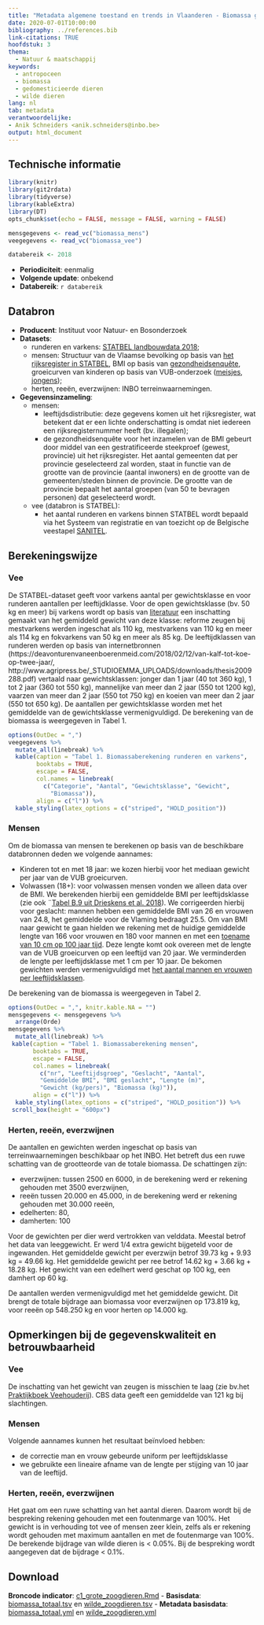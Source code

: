 ```yaml
---
title: "Metadata algemene toestand en trends in Vlaanderen - Biomassa grote zoogdieren"
date: 2020-07-01T10:00:00
bibliography: ../references.bib
link-citations: TRUE
hoofdstuk: 3
thema:
  - Natuur & maatschappij
keywords:
  - antropoceen
  - biomassa
  - gedomesticieerde dieren
  - wilde dieren
lang: nl
tab: metadata
verantwoordelijke:
- Anik Schneiders <anik.schneiders@inbo.be>
output: html_document
---
```

## Technische informatie

```r
library(knitr)
library(git2rdata)
library(tidyverse)
library(kableExtra)
library(DT)
opts_chunk$set(echo = FALSE, message = FALSE, warning = FALSE)
```
```r
mensgegevens <- read_vc("biomassa_mens")
veegegevens <- read_vc("biomassa_vee")
```
```r
databereik <- 2018
```
- **Periodiciteit**: eenmalig
- **Volgende update**: onbekend
- **Databereik**: `r databereik`

## Databron

- **Producent**: Instituut voor Natuur- en Bosonderzoek
- **Datasets**: 
  * runderen en varkens: [STATBEL landbouwdata  2018](https://statbel.fgov.be/nl/themas/landbouw-visserij/land-en-tuinbouwbedrijven#figures);
  * mensen: Structuur van de Vlaamse bevolking op basis van [het rijksregister in STATBEL](https://statbel.fgov.be/nl/themas/bevolking/structuur-van-de-bevolking#news), BMI op basis van  [gezondheidsenquête](https://his.wiv-isp.be/nl/Gedeelde%20%20documenten/NS_NL_2018.pdf), groeicurven van kinderen op basis van VUB-onderzoek ([meisjes](https://www.vub.be/groeicurven/files/1-20050604-EP2-20F.pdf), [jongens](https://www.vub.be/groeicurven/files/1-20050604-EP2-20M.pdf));
  * herten, reeën, everzwijnen: INBO terreinwaarnemingen.
- **Gegevensinzameling**: 
  * mensen: 
    * leeftijdsdistributie: deze gegevens komen uit het rijksregister, wat betekent dat er een lichte onderschatting is omdat niet iedereen een rijksregisternummer heeft (bv. illegalen);
    * de gezondheidsenquête voor het inzamelen van de BMI gebeurt door middel van een gestratificeerde steekproef (gewest, provincie) uit het rijksregister.
Het aantal gemeenten dat per provincie geselecteerd zal worden, staat in functie van de grootte van de provincie (aantal inwoners) en de grootte van de
gemeenten/steden binnen de provincie. 
De grootte van de provincie bepaalt het aantal groepen (van 50 te bevragen personen) dat geselecteerd wordt. 
  * vee (databron is STATBEL): 
    * het aantal runderen en varkens binnen STATBEL wordt bepaald via het Systeem van registratie en van toezicht op de Belgische veestapel [SANITEL](https://www.vlaanderen.be/identificatie-en-registratie-van-landbouwdieren-via-sanitel).

## Berekeningswijze

### Vee

De STATBEL-dataset geeft voor varkens aantal per gewichtsklasse en voor runderen aantallen per leeftijdklasse. 
Voor de open gewichtsklasse (bv. 50 kg en meer) bij varkens wordt op basis van [literatuur](https://lv.vlaanderen.be/sites/default/files/attachments/aanvulling_rapport_bedrijfseconomische_richtwaarden_full.pdf) een inschatting gemaakt van het gemiddeld gewicht van deze klasse: reforme zeugen bij mestvarkens werden ingeschat als 110 kg, mestvarkens van 110 kg en meer als 114 kg en fokvarkens van 50 kg en meer als 85 kg.
De leeftijdklassen van runderen werden op basis van internetbronnen (https://deavonturenvaneenboerenmeid.com/2018/02/12/van-kalf-tot-koe-op-twee-jaar/, http://www.agripress.be/_STUDIOEMMA_UPLOADS/downloads/thesis2009288.pdf)  vertaald naar gewichtsklassen: jonger dan 1 jaar (40 tot 360 kg), 1 tot 2 jaar (360 tot 550 kg), mannelijke van meer dan 2 jaar (550 tot 1200 kg), vaarzen van meer dan 2 jaar (550 tot 750 kg) en koeien van meer dan 2 jaar (550 tot 650 kg).
De aantallen per gewichtsklasse worden met het gemiddelde van de gewichtsklasse vermenigvuldigd.
De berekening van de biomassa is weergegeven in Tabel 1.

```r
options(OutDec = ",")
veegegevens %>%
  mutate_all(linebreak) %>%
  kable(caption = "Tabel 1. Biomassaberekening runderen en varkens",
        booktabs = TRUE,
        escape = FALSE,
        col.names = linebreak(
          c("Categorie", "Aantal", "Gewichtsklasse", "Gewicht",
            "Biomassa")),
        align = c("l")) %>%
  kable_styling(latex_options = c("striped", "HOLD_position"))
```


### Mensen

Om de biomassa van mensen te berekenen op basis van de beschikbare databronnen deden we volgende aannames:

-	Kinderen tot en met 18 jaar: we kozen hierbij voor het mediaan gewicht per jaar van de VUB groeicurven.
-	Volwassen (18+): voor volwassen mensen vonden we alleen data over de BMI. We berekenden hierbij een gemiddelde BMI per leeftijdsklasse (zie ook ¨[Tabel B.9 uit Drieskens et al. 2018](https://his.wiv-isp.be/nl/Gedeelde%20%20documenten/NS_NL_2018.pdf)). 
We corrigeerden hierbij voor geslacht: mannen hebben een gemiddelde BMI van 26 en vrouwen van 24.8, het gemiddelde voor de Vlaming bedraagt 25.5.
Om van BMI naar gewicht te gaan hielden we rekening met de huidige gemiddelde lengte van 166 voor vrouwen en 180 voor mannen en met een [toename van 10 cm op 100 jaar tijd](https://www.gezondheid.be/index.cfm?fuseaction=art&art_id=2819#:~:text=De%20VUB%2C%20KU%20Leuven%20en,groter%20zijn%20dan%20de%20Walen). 
Deze lengte komt ook overeen met de lengte van de VUB groeicurven op een leeftijd van 20 jaar. We verminderden de lengte per leeftijdsklasse met 1 cm per 10 jaar.
De bekomen gewichten werden vermenigvuldigd met [het aantal mannen en vrouwen per leeftijdsklassen](https://www.statistiekvlaanderen.be/nl/bevolking-naar-leeftijd-en-geslacht). 

De berekening van de biomassa is weergegeven in Tabel 2.

```r

options(OutDec = ",", knitr.kable.NA = "")
mensgegevens <- mensgegevens %>%
  arrange(Orde)
mensgegevens %>%
  mutate_all(linebreak) %>%
 kable(caption = "Tabel 1. Biomassaberekening mensen",
       booktabs = TRUE,
       escape = FALSE,
       col.names = linebreak(
         c("nr", "Leeftijdsgroep", "Geslacht", "Aantal",
         "Gemiddelde BMI", "BMI geslacht", "Lengte (m)",
         "Gewicht (kg/pers)", "Biomassa (kg)")),
       align = c("l")) %>%
  kable_styling(latex_options = c("striped", "HOLD_position")) %>%
 scroll_box(height = "600px")
```

### Herten, reeën, everzwijnen

De aantallen en gewichten werden ingeschat op basis van terreinwaarnemingen beschikbaar op het INBO. Het betreft dus een ruwe schatting van de grootteorde van de totale biomassa. De schattingen zijn:

- everzwijnen: tussen 2500 en 6000, in de berekening werd er rekening gehouden met 3500 everzwijnen,
- reeën tussen 20.000 en 45.000, in de berekening werd er rekening gehouden met 30.000 reeën,
- edelherten: 80,
- damherten: 100

Voor de gewichten per dier werd vertrokken van velddata. 
Meestal betrof het data van leeggewicht. 
Er werd 1/4 extra gewicht bijgeteld voor de ingewanden. 
Het gemiddelde gewicht per everzwijn betrof 39.73 kg + 9.93 kg = 49.66 kg. 
Het gemiddelde gewicht per ree betrof 14.62 kg + 3.66 kg + 18.28 kg. 
Het gewicht van een edelhert werd geschat op 100 kg, een damhert op 60 kg.

De aantallen werden vermenigvuldigd met het gemiddelde gewicht. 
Dit brengt de totale bijdrage aan biomassa voor everzwijnen op 173.819 kg, voor reeën op 548.250 kg en voor herten op 14.000 kg.

## Opmerkingen bij de gegevenskwaliteit en betrouwbaarheid

### Vee
De inschatting van het gewicht van zeugen is misschien te laag (zie bv.het [Praktijkboek Veehouderij](https://www.wur.nl/upload_mm/4/3/9/0e189b2b-509c-4881-b826-cc1cd81cde67_factsheet%20voeding%20dragende%20zeugen.pdf)).
CBS data geeft een gemiddelde van 121 kg bij slachtingen.

### Mensen
Volgende aannames kunnen het resultaat beïnvloed hebben:

-	de correctie man en vrouw gebeurde uniform per leeftijdsklasse
-	we gebruikte een lineaire  afname van de lengte per stijging van 10 jaar van de leeftijd.

### Herten, reeën, everzwijnen
Het gaat om een ruwe schatting van het aantal dieren. Daarom wordt bij de bespreking rekening gehouden met een foutenmarge van 100%. 
Het gewicht is in verhouding tot vee of mensen zeer klein, zelfs als er rekening wordt gehouden met maximum aantallen en met de foutenmarge van 100%.
De berekende bijdrage van wilde dieren is < 0.05%.
Bij de bespreking wordt aangegeven dat de bijdrage < 0.1%.

## Download

**Broncode indicator**: [c1_grote_zoogdieren.Rmd](../c1_grote_zoogdieren/c1_grote_zoogdieren.Rmd)
- **Basisdata**: [biomassa_totaal.tsv](../c1_grote_zoogdieren/biomassa_totaal.tsv) en [wilde_zoogdieren.tsv](../c1_grote_zoogdieren/wilde_zoogdieren.tsv)
- **Metadata basisdata**: [biomassa_totaal.yml](../c1_grote_zoogdieren/biomassa_totaal.yml) en [wilde_zoogdieren.yml](../c1_grote_zoogdieren/wilde_zoogdieren.yml)
